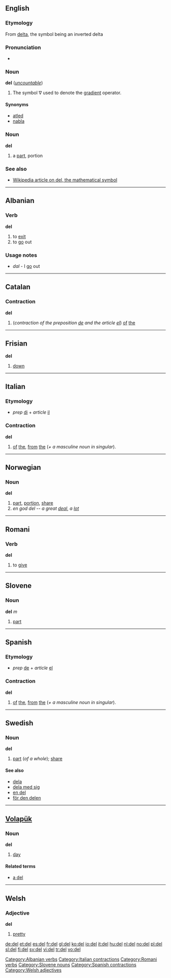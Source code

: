 {{see|Del}}
==English==

===Etymology===
From [[delta]], the symbol being an inverted delta

===Pronunciation===
*{{audio|en-us-del.ogg|Audio (US)}}


===Noun===
'''del''' (''[[uncountable]]'')

# {{vector}} The symbol &nabla; used to denote the [[gradient]] operator.

====Synonyms====
*[[atled]]
*[[nabla]]

===Noun===
'''del'''

# {{obsolete}} a [[part]], portion

===See also===
*[[w:del|Wikipedia article on del, the mathematical symbol]]

----

==Albanian==

===Verb===
'''del'''

# to [[exit]]
# to [[go]] out

===Usage notes===
* ''dal'' - I [[go]] out

[[Category:Albanian verbs]]

----

==Catalan==

===Contraction===
'''del'''

# (''contraction of the preposition [[de#Catalan|de]] and the article [[el#Catalan|el]]'') [[of]] [[the]]

----

==Frisian==
'''del'''

# [[down]]

----

==Italian==

===Etymology===
*''prep'' [[di#Italian|di]] + ''article'' [[il#Italian|il]]

===Contraction===
'''del'''

# [[of]] [[the]], [[from]] [[the]] (''+ a masculine noun in singular'').

[[Category:Italian contractions]]

----

==Norwegian==

===Noun===
'''del'''

# [[part]], [[portion]], [[share]]
# ''en god del'' -- ''a great [[deal]]'', ''a [[lot]]''

----

==Romani==

===Verb===
'''del'''

# to [[give]]

[[Category:Romani verbs]]

----

==Slovene==

===Noun===
'''del''' ''m''

# [[part]]

[[Category:Slovene nouns]]

----

==Spanish==

===Etymology===
*''prep'' [[de#Spanish|de]] + ''article'' [[el#Spanish|el]]

===Contraction===
'''del'''

#  [[of]] [[the]], [[from]] [[the]] (''+ a masculine noun in singular'').

[[Category:Spanish contractions]]

----

==Swedish==

===Noun===
'''del''' {{c}}
{{sv-noun-reg-ar}}

# [[part]] (''of a whole''); [[share]]

====See also====
*[[dela]]
*[[dela med sig]]
*[[en del]]
*[[för den delen]]

----

==[[Volapük]]==

===Noun===
'''del'''

# [[day]]

====Related terms====
*[[a del]]<!--per day-->

----
==Welsh==

===Adjective===
'''del'''

# [[pretty]]

[[Category:Welsh adjectives]]

[[de:del]]
[[et:del]]
[[es:del]]
[[fr:del]]
[[gl:del]]
[[ko:del]]
[[io:del]]
[[it:del]]
[[hu:del]]
[[nl:del]]
[[no:del]]
[[pl:del]]
[[sl:del]]
[[fi:del]]
[[sv:del]]
[[vi:del]]
[[tr:del]]
[[vo:del]]